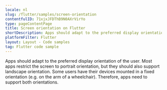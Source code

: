 ```yaml
---
locale: nl
slug: /flutter/samples/screen-orientation
contentfulID: 71xjxJFDThB9N0AXrVirYo
type: pageContentPage
title: Screen orientation on Flutter
shortDescription: Apps should adapt to the preferred display orientation of the user.
platformFilter: Flutter
layout: Layout - Code samples
tag: Flutter code sample
---
```


Apps should adapt to the preferred display orientation of the user. Most apps restrict the screen to portrait orientation, but they should also support landscape orientation. Some users have their devices mounted in a fixed orientation (e.g. on the arm of a wheelchair). Therefore, apps need to support both orientations.

<CodeSample id="screen-orientation" locale="nl" platform="flutter"/>